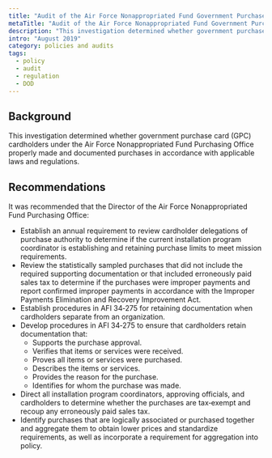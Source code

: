 ```yaml
---
title: "Audit of the Air Force Nonappropriated Fund Government Purchase Card Program DoDIG-2019-113"
metaTitle: "Audit of the Air Force Nonappropriated Fund Government Purchase Card Program DoDIG-2019-113"
description: "This investigation determined whether government purchase card (GPC) cardholders under the Air Force Nonappropriated Fund Purchasing Office properly made and documented purchases in accordance with applicable laws and regulations."
intro: "August 2019"
category: policies and audits
tags:
  - policy
  - audit
  - regulation
  - DOD
---
```



<LinkButton link="https://www.dodig.mil/reports.html/Article/1938309/audit-of-the-air-force-nonappropriated-fund-government-purchase-card-program-do/" text="View full audit"  />

## Background

This investigation determined whether government purchase card (GPC) cardholders under the Air Force Nonappropriated Fund Purchasing Office properly made and documented purchases in accordance with applicable laws and regulations.

## Recommendations

It was recommended that the Director of the Air Force Nonappropriated Fund Purchasing Office:

- Establish an annual requirement to review cardholder delegations of purchase authority to determine if the current installation program coordinator is establishing and retaining purchase limits to meet mission requirements.
- Review the statistically sampled purchases that did not include the required supporting documentation or that included erroneously paid sales tax to determine if the purchases were improper payments and report confirmed improper payments in accordance with the Improper Payments Elimination and Recovery Improvement Act.
- Establish procedures in AFI 34‑275 for retaining documentation when cardholders separate from an organization.
- Develop procedures in AFI 34‑275 to ensure that cardholders retain documentation that:
  - Supports the purchase approval.
  - Verifies that items or services were received.
  - Proves all items or services were purchased.
  - Describes the items or services.
  - Provides the reason for the purchase.
  - Identifies for whom the purchase was made. 
- Direct all installation program coordinators, approving officials, and cardholders to determine whether the purchases are tax‑exempt and recoup any erroneously paid sales tax. 
- Identify purchases that are logically associated or purchased together and aggregate them to obtain lower prices and standardize requirements, as well as incorporate a requirement for aggregation into policy.
